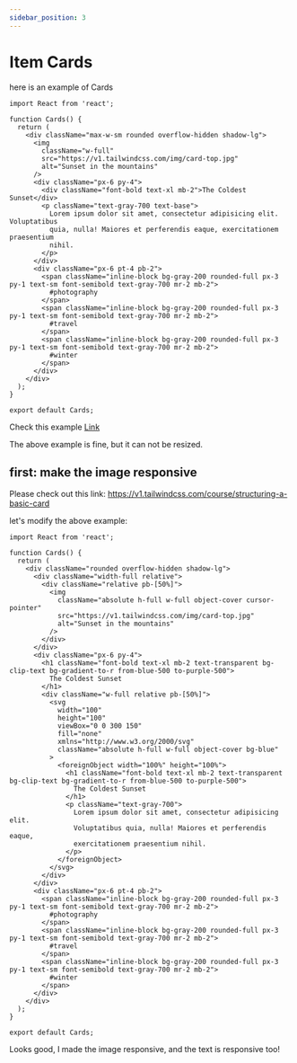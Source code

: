 ```yaml
---
sidebar_position: 3
---
```


# Item Cards

here is an example of Cards

```TSX
import React from 'react';

function Cards() {
  return (
    <div className="max-w-sm rounded overflow-hidden shadow-lg">
      <img
        className="w-full"
        src="https://v1.tailwindcss.com/img/card-top.jpg"
        alt="Sunset in the mountains"
      />
      <div className="px-6 py-4">
        <div className="font-bold text-xl mb-2">The Coldest Sunset</div>
        <p className="text-gray-700 text-base">
          Lorem ipsum dolor sit amet, consectetur adipisicing elit. Voluptatibus
          quia, nulla! Maiores et perferendis eaque, exercitationem praesentium
          nihil.
        </p>
      </div>
      <div className="px-6 pt-4 pb-2">
        <span className="inline-block bg-gray-200 rounded-full px-3 py-1 text-sm font-semibold text-gray-700 mr-2 mb-2">
          #photography
        </span>
        <span className="inline-block bg-gray-200 rounded-full px-3 py-1 text-sm font-semibold text-gray-700 mr-2 mb-2">
          #travel
        </span>
        <span className="inline-block bg-gray-200 rounded-full px-3 py-1 text-sm font-semibold text-gray-700 mr-2 mb-2">
          #winter
        </span>
      </div>
    </div>
  );
}

export default Cards;

```

Check this example [Link](https://stackblitz.com/edit/fe-examples?file=src%2Fmain.tsx)

The above example is fine, but it can not be resized.

## first: make the image responsive

Please check out this link: https://v1.tailwindcss.com/course/structuring-a-basic-card

let's modify the above example:

```TSX
import React from 'react';

function Cards() {
  return (
    <div className="rounded overflow-hidden shadow-lg">
      <div className="width-full relative">
        <div className="relative pb-[50%]">
          <img
            className="absolute h-full w-full object-cover cursor-pointer"
            src="https://v1.tailwindcss.com/img/card-top.jpg"
            alt="Sunset in the mountains"
          />
        </div>
      </div>
      <div className="px-6 py-4">
        <h1 className="font-bold text-xl mb-2 text-transparent bg-clip-text bg-gradient-to-r from-blue-500 to-purple-500">
          The Coldest Sunset
        </h1>
        <div className="w-full relative pb-[50%]">
          <svg
            width="100"
            height="100"
            viewBox="0 0 300 150"
            fill="none"
            xmlns="http://www.w3.org/2000/svg"
            className="absolute h-full w-full object-cover bg-blue"
          >
            <foreignObject width="100%" height="100%">
              <h1 className="font-bold text-xl mb-2 text-transparent bg-clip-text bg-gradient-to-r from-blue-500 to-purple-500">
                The Coldest Sunset
              </h1>
              <p className="text-gray-700">
                Lorem ipsum dolor sit amet, consectetur adipisicing elit.
                Voluptatibus quia, nulla! Maiores et perferendis eaque,
                exercitationem praesentium nihil.
              </p>
            </foreignObject>
          </svg>
        </div>
      </div>
      <div className="px-6 pt-4 pb-2">
        <span className="inline-block bg-gray-200 rounded-full px-3 py-1 text-sm font-semibold text-gray-700 mr-2 mb-2">
          #photography
        </span>
        <span className="inline-block bg-gray-200 rounded-full px-3 py-1 text-sm font-semibold text-gray-700 mr-2 mb-2">
          #travel
        </span>
        <span className="inline-block bg-gray-200 rounded-full px-3 py-1 text-sm font-semibold text-gray-700 mr-2 mb-2">
          #winter
        </span>
      </div>
    </div>
  );
}

export default Cards;

```

Looks good, I made the image responsive, and the text is responsive too!

